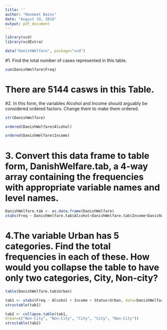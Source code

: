 ---
title: ''
author: "Manmeet Bains"
date: "August 19, 2018"
output: pdf_document
---
```{r}
library(vcd)
library(vcdExtra)
```

```{r}
data("DanishWelfare", package="vcd")
```

#1.	Find the total number of cases represented in this table.
```{r}
sum(DanishWelfare$Freq)
```
# There are 5144 casws in this Table.





#2.	In this form, the variables Alcohol and Income should arguably be considered ordered factors. Change them to make them ordered.

```{r}
str(DanishWelfare)
```
```{r}
ordered(DanishWelfare$Alcohol)
```

```{r}
ordered(DanishWelfare$Income)
```



# 3.	Convert this data frame to table form, DanishWelfare.tab, a 4-way array containing the frequencies with appropriate variable names and level names.
```{r}
DanishWelfare.tab <- as.data.frame(DanishWelfare)
xtabs(Freq ~ DanishWelfare.tab$Alcohol+DanishWelfare.tab$Income+DanishWelfare.tab$Status+DanishWelfare.tab$Urban, data = DanishWelfare.tab)
```


# 4.The variable Urban has 5 categories. Find the total frequencies in each of these. How would you collapse the table to have only two categories, City, Non-city?
```{r}
table(DanishWelfare.tab$Urban)
```


```{r}
tab1 <- xtabs(Freq ~ Alcohol + Income + Status+Urban, data=DanishWelfare)
structable(tab1)

tab2 <- collapse.table(tab1,
Urban=c("Non-City", "Non-City", "City", "City", "Non-City"))
structable(tab2)
```














